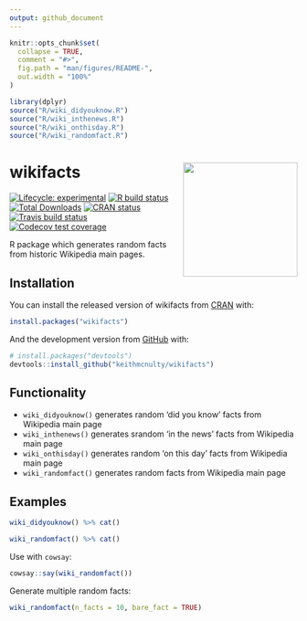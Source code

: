 ```yaml
---
output: github_document
---
```


<!-- README.md is generated from README.Rmd. Please edit that file -->

```r
knitr::opts_chunk$set(
  collapse = TRUE,
  comment = "#>",
  fig.path = "man/figures/README-",
  out.width = "100%"
)
```

```r
library(dplyr)
source("R/wiki_didyouknow.R")
source("R/wiki_inthenews.R")
source("R/wiki_onthisday.R")
source("R/wiki_randomfact.R")
```

# wikifacts <img src="wikifacts.png" align="right" width="200"/>

<!-- badges: start -->
[![Lifecycle: experimental](https://img.shields.io/badge/lifecycle-experimental-orange.svg)](https://www.tidyverse.org/lifecycle/#experimental)
[![R build status](https://github.com/keithmcnulty/wikifacts/workflows/R-CMD-check/badge.svg)](https://github.com/keithmcnulty/wikifacts/actions)
[![Total Downloads](http://cranlogs.r-pkg.org/badges/grand-total/wikifacts?color=green)](https://cran.r-project.org/package=wikifacts)
[![CRAN status](https://www.r-pkg.org/badges/version/wikifacts)](https://CRAN.R-project.org/package=wikifacts)
[![Travis build status](https://travis-ci.com/keithmcnulty/wikifacts.svg?branch=master)](https://travis-ci.com/keithmcnulty/wikifacts)
[![Codecov test coverage](https://codecov.io/gh/keithmcnulty/wikifacts/branch/master/graph/badge.svg)](https://codecov.io/gh/keithmcnulty/wikifacts?branch=master)
<!-- badges: end -->

R package which generates random facts from historic Wikipedia main pages. 

## Installation

You can install the released version of wikifacts from [CRAN](https://CRAN.R-project.org) with:

``` r
install.packages("wikifacts")
```

And the development version from [GitHub](https://github.com/) with:

``` r
# install.packages("devtools")
devtools::install_github("keithmcnulty/wikifacts")
```

## Functionality

- `wiki_didyouknow()` generates random 'did you know' facts from Wikipedia main page
- `wiki_inthenews()` generates srandom 'in the news' facts from Wikipedia main page
- `wiki_onthisday()` generates random 'on this day' facts from Wikipedia main page
- `wiki_randomfact()` generates random facts from Wikipedia main page

## Examples

``` r
wiki_didyouknow() %>% cat()
```

``` r
wiki_randomfact() %>% cat()
```

Use with `cowsay`: 

``` r
cowsay::say(wiki_randomfact())
```

Generate multiple random facts:

``` r
wiki_randomfact(n_facts = 10, bare_fact = TRUE)

```
